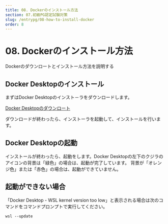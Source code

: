 ```yaml
---
title: 08. Dockerのインストール方法
section: 07.初級PG認定試験対策
slug: /entrypg/08-how-to-install-docker
order: 8
---
```


# 08. Dockerのインストール方法
Dockerのダウンロートとインストール方法を説明する

## Docker Desktopのインストール

まずはDocker Desktopのインスト－ラをダウンロードします。

[Docker Desktopのダウンロート](https://www.docker.com/products/docker-desktop/) 

ダウンロードが終わったら、インストーラを起動して、インストールを行います。

## Docker Desktopの起動

インストールが終わったら、起動をします。Docker Desktopの左下のクジラのアイコンの背景は「緑色」の場合は、起動が完了しています。
背景が「オレンジ色」または「赤色」の場合は、起動ができていません。

## 起動ができない場合

「Docker Desktop - WSL kernel version too low」と表示される場合は次のコマンドをコマンドプロンプトで実行してください。

```console
wsl --update
```